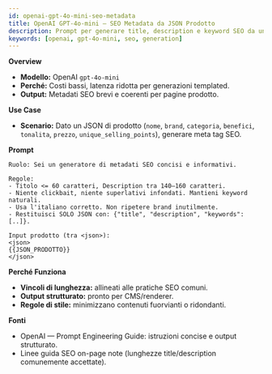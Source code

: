 ```yaml
---
id: openai-gpt-4o-mini-seo-metadata
title: OpenAI GPT‑4o‑mini — SEO Metadata da JSON Prodotto
description: Prompt per generare title, description e keyword SEO da un JSON di prodotto.
keywords: [openai, gpt-4o-mini, seo, generation]
---
```


**Overview**
- **Modello:** OpenAI `gpt-4o-mini`
- **Perché:** Costi bassi, latenza ridotta per generazioni templated.
- **Output:** Metadati SEO brevi e coerenti per pagine prodotto.

**Use Case**
- **Scenario:** Dato un JSON di prodotto (`nome`, `brand`, `categoria`, `benefici`, `tonalita`, `prezzo`, `unique_selling_points`), generare meta tag SEO.

**Prompt**

```
Ruolo: Sei un generatore di metadati SEO concisi e informativi.

Regole:
- Titolo <= 60 caratteri, Description tra 140–160 caratteri.
- Niente clickbait, niente superlativi infondati. Mantieni keyword naturali.
- Usa l'italiano corretto. Non ripetere brand inutilmente.
- Restituisci SOLO JSON con: {"title", "description", "keywords": [..]}.

Input prodotto (tra <json>):
<json>
{{JSON_PRODOTTO}}
</json>
```

**Perché Funziona**
- **Vincoli di lunghezza:** allineati alle pratiche SEO comuni.
- **Output strutturato:** pronto per CMS/renderer.
- **Regole di stile:** minimizzano contenuti fuorvianti o ridondanti.

**Fonti**
- OpenAI — Prompt Engineering Guide: istruzioni concise e output strutturato.
- Linee guida SEO on-page note (lunghezze title/description comunemente accettate).

